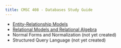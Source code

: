 ```yaml
---
title: CMSC 408 - Databases Study Guide
---
```


* [Entity-Relationship Models](./er-models/index.qmd)
* [Relational Models and Relational Algebra](./relational-models/index.qmd)
* Normal Forms and Normalization (not yet created)
* Structured Query Language (not yet created)
